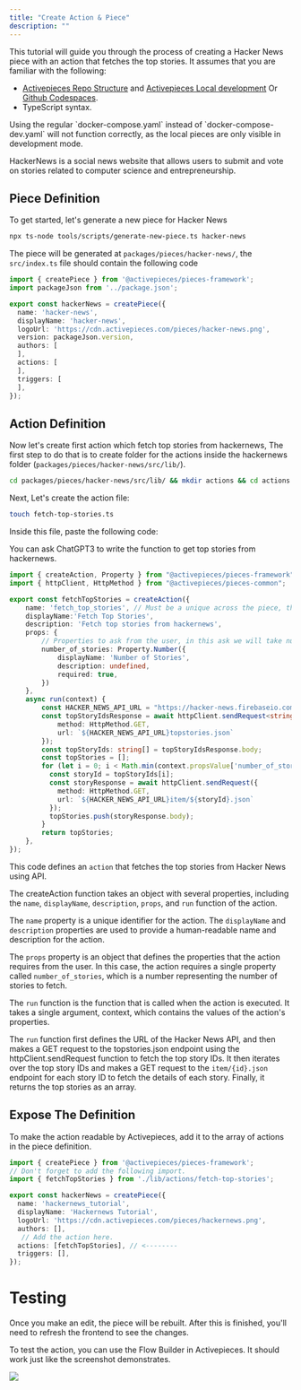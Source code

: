 ```yaml
---
title: "Create Action & Piece"
description: ""
---
```


This tutorial will guide you through the process of creating a Hacker News piece with an action that fetches the top stories. It assumes that you are familiar with the following:

* [Activepieces Repo Structure](../architecture/repo-structure) and [Activepieces Local development](../development-setup/local-development) Or [Github Codespaces](../development-setup/codespaces).
* TypeScript syntax.

<Warning>
Using the regular `docker-compose.yaml` instead of `docker-compose-dev.yaml` will not function correctly, as the local pieces are only visible in development mode.
</Warning>

HackerNews is a social news website that allows users to submit and vote on stories related to computer science and entrepreneurship.

## Piece Definition

To get started, let's generate a new piece for Hacker News

```bash
npx ts-node tools/scripts/generate-new-piece.ts hacker-news
```

The piece will be generated at `packages/pieces/hacker-news/`,
the `src/index.ts` file should contain the following code

```ts
import { createPiece } from '@activepieces/pieces-framework';
import packageJson from '../package.json';

export const hackerNews = createPiece({
  name: 'hacker-news',
  displayName: 'hacker-news',
  logoUrl: 'https://cdn.activepieces.com/pieces/hacker-news.png',
  version: packageJson.version,
  authors: [
  ],
  actions: [
  ],
  triggers: [
  ],
});
```

## Action Definition

Now let's create first action which fetch top stories from hackernews, The first step to do that is to create folder for the actions inside the hackernews folder (`packages/pieces/hacker-news/src/lib/`).

```bash
cd packages/pieces/hacker-news/src/lib/ && mkdir actions && cd actions
```

Next, Let's create the action file:

```bash
touch fetch-top-stories.ts
```

Inside this file, paste the following code:

<Tip>
You can ask ChatGPT3 to write the function to get top stories from hackernews.
</Tip>

```typescript
import { createAction, Property } from "@activepieces/pieces-framework";
import { httpClient, HttpMethod } from "@activepieces/pieces-common";

export const fetchTopStories = createAction({
	name: 'fetch_top_stories', // Must be a unique across the piece, this shouldn't be changed.
    displayName:'Fetch Top Stories',
    description: 'Fetch top stories from hackernews',
	props: {
        // Properties to ask from the user, in this ask we will take number of
		number_of_stories: Property.Number({
			displayName: 'Number of Stories',
			description: undefined,
			required: true,
		})
	},
	async run(context) {
        const HACKER_NEWS_API_URL = "https://hacker-news.firebaseio.com/v0/";
        const topStoryIdsResponse = await httpClient.sendRequest<string[]>({
			method: HttpMethod.GET,
			url: `${HACKER_NEWS_API_URL}topstories.json`
		});
        const topStoryIds: string[] = topStoryIdsResponse.body;
        const topStories = [];
        for (let i = 0; i < Math.min(context.propsValue['number_of_stories']!, topStoryIds.length); i++) {
          const storyId = topStoryIds[i];
          const storyResponse = await httpClient.sendRequest({
            method: HttpMethod.GET,
            url: `${HACKER_NEWS_API_URL}item/${storyId}.json`
          });
          topStories.push(storyResponse.body);
        }
		return topStories;
	},
});

```

This code defines an `action` that fetches the top stories from Hacker News using API.

The createAction function takes an object with several properties, including the `name`, `displayName`, `description`, `props`, and `run` function of the action.

The `name` property is a unique identifier for the action. The `displayName` and `description` properties are used to provide a human-readable name and description for the action.

The `props` property is an object that defines the properties that the action requires from the user. In this case, the action requires a single property called `number_of_stories`, which is a number representing the number of stories to fetch.

The `run` function is the function that is called when the action is executed. It takes a single argument, context, which contains the values of the action's properties.

The `run` function first defines the URL of the Hacker News API, and then makes a GET request to the topstories.json endpoint using the httpClient.sendRequest function to fetch the top story IDs. It then iterates over the top story IDs and makes a GET request to the `item/{id}.json` endpoint for each story ID to fetch the details of each story. Finally, it returns the top stories as an array.

## Expose The Definition

To make the action readable by Activepieces, add it to the array of actions in the piece definition.

```typescript
import { createPiece } from '@activepieces/pieces-framework';
// Don't forget to add the following import.
import { fetchTopStories } from './lib/actions/fetch-top-stories';

export const hackerNews = createPiece({
  name: 'hackernews_tutorial',
  displayName: 'Hackernews Tutorial',
  logoUrl: 'https://cdn.activepieces.com/pieces/hackernews.png',
  authors: [],
   // Add the action here.
  actions: [fetchTopStories], // <--------
  triggers: [],
});
```

# Testing

Once you make an edit, the piece will be rebuilt. After this is finished, you'll need to refresh the frontend to see the changes.

To test the action, you can use the Flow Builder in Activepieces. It should work just like the screenshot demonstrates.

<img src="/resources/screenshots/contributing-first-connector.png" />

